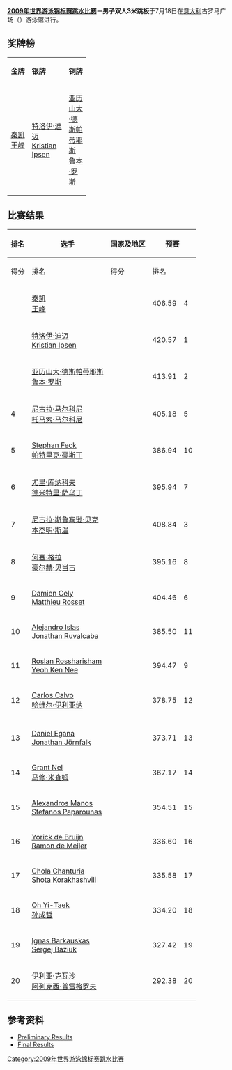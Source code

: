 {{noteTA|G1=Aquatics}}
{{2009年世界游泳锦标赛}}

{{main|2009年世界游泳锦标赛跳水比赛}}

'''[[2009年世界游泳锦标赛跳水比赛|2009年世界游泳锦标赛跳水比赛]]－男子双人3米跳板'''于7月18日在[[意大利|意大利]]古罗马广场（{{link-en|Foro Italico|Foro Italico}}）游泳馆进行。

== 奖牌榜 ==

{| class="wikitable" style="text-align:center" width=60%
|- align="center"
| width=20% bgcolor=gold|'''金牌''' || width=20% bgcolor=silver|'''银牌''' || width=20% bgcolor=CC9966|'''铜牌'''
|-
| [[秦凯|秦凯]]<br />[[王峰|王峰]]<br />{{CHN}}
| [[特洛伊·迪迈|特洛伊·迪迈]]<br />[[Kristian_Ipsen|Kristian Ipsen]]<br />{{USA}}
| [[亚历山大·德斯帕蒂耶斯|亚历山大·德斯帕蒂耶斯]]<br />[[鲁本·罗斯|鲁本·罗斯]]<br />{{CAN}}
|}

== 比赛结果 ==

{| class="wikitable" style="text-align:center;font-family:Arial" width=60%
|-
!rowspan="2"|排名!!rowspan="2"|选手!!rowspan="2"|国家及地区!!colspan="2"|预赛!!colspan="2"|决赛
|-
!得分!!排名!!得分!!排名
|- bgcolor=ccffcc
| {{gold01}} || align=left| [[秦凯|秦凯]]<br />[[王峰|王峰]] || align=left|{{CHN}} || 406.59 || 4 || 467.94 || '''1'''
|- bgcolor=ccffcc
| {{silver02}} || align=left| [[特洛伊·迪迈|特洛伊·迪迈]]<br />[[Kristian_Ipsen|Kristian Ipsen]] || align=left| {{USA}} || 420.57 || 1 || 445.59 || '''2'''
|- bgcolor=ccffcc
| {{bronze03}} || align=left| [[亚历山大·德斯帕蒂耶斯|亚历山大·德斯帕蒂耶斯]]<br />[[鲁本·罗斯|鲁本·罗斯]] || align=left|{{CAN}} || 413.91 || 2 || 428.64 || '''3'''
|- bgcolor=ccffcc
| 4 || align=left| [[尼古拉·马尔科尼|尼古拉·马尔科尼]]<br />[[托马索·马尔科尼|托马索·马尔科尼]] || align=left|{{ITA}} || 405.18 || 5 || 428.55 || '''4'''
|- bgcolor=ccffcc
| 5 || align=left| [[Stephan_Feck|Stephan Feck]]<br />[[帕特里克·豪斯丁|帕特里克·豪斯丁]] || align=left|{{GER}} || 386.94 || 10 || 426.24 || '''5'''
|- bgcolor=ccffcc
| 6 || align=left| [[尤里·库纳科夫|尤里·库纳科夫]]<br />[[德米特里·萨乌丁|德米特里·萨乌丁]] || align=left|{{RUS}} || 395.94 || 7 || 416.22 || '''6'''
|- bgcolor=ccffcc
| 7 || align=left| [[尼古拉·斯鲁宾逊·贝克|尼古拉·斯鲁宾逊·贝克]]<br />[[本杰明·斯温|本杰明·斯温]] || align=left|{{GBR}} || 408.84 || 3 || 413.46 || '''7'''
|- bgcolor=ccffcc
| 8 || align=left| [[何塞·格拉|何塞·格拉]]<br />[[豪尔赫·贝当古|豪尔赫·贝当古]] || align=left|{{CUB}} || 395.16 || 8 || 413.19 || '''8'''
|- bgcolor=ccffcc
| 9 || align=left| [[Damien_Cely|Damien Cely]]<br />[[Matthieu_Rosset|Matthieu Rosset]] || align=left|{{FRA}} || 404.46 || 6 || 396.09 || '''9'''
|- bgcolor=ccffcc
| 10 || align=left| [[Alejandro_Islas|Alejandro Islas]]<br />[[Jonathan_Ruvalcaba|Jonathan Ruvalcaba]] || align=left|{{MEX}} || 385.50 || 11 || 394.65 || '''10'''
|- bgcolor=ccffcc
| 11 || align=left| [[Roslan_Rossharisham|Roslan Rossharisham]]<br />[[Yeoh_Ken_Nee|Yeoh Ken Nee]] || align=left|{{MAS}} || 394.47 || 9 || 388.77 || '''11'''
|- bgcolor=ccffcc
| 12 || align=left| [[Carlos_Calvo_(diver)|Carlos Calvo]]<br />[[哈维尔·伊利亚纳|哈维尔·伊利亚纳]] || align=left|{{ESP}} || 378.75 || 12 || 384.93 || '''12'''
|- bgcolor=#DDDDDD
| colspan=7|
|-
| 13 || align=left| [[Daniel_Egana|Daniel Egana]]<br />[[Jonathan_Jörnfalk|Jonathan Jörnfalk]] || align=left|{{SWE}} || 373.71 || 13 || ||
|-
| 14 || align=left| [[Grant_Nel|Grant Nel]]<br />[[马修·米查姆|马修·米查姆]] || align=left|{{AUS}} || 367.17 || 14 || ||
|-
| 15 || align=left| [[Alexandros_Manos|Alexandros Manos]]<br />[[Stefanos_Paparounas|Stefanos Paparounas]] || align=left|{{GRE}} || 354.51 || 15 || ||
|-
| 16 || align=left| [[Yorick_de_Bruijn|Yorick de Bruijn]]<br />[[Ramon_de_Meijer|Ramon de Meijer]] || align=left|{{NED}} || 336.60 || 16 || ||
|-
| 17 || align=left| [[Chola_Chanturia|Chola Chanturia]]<br />[[Shota_Korakhashvili|Shota Korakhashvili]] || align=left|{{GEO}} || 335.58 || 17 || ||
|-
| 18 || align=left| [[Oh_Yi-Taek|Oh Yi-Taek]]<br />[[孙成哲|孙成哲]] || align=left|{{KOR}} || 334.20 || 18 || ||
|-
| 19 || align=left| [[Ignas_Barkauskas|Ignas Barkauskas]]<br />[[Sergej_Baziuk|Sergej Baziuk]] || align=left|{{LTU}} || 327.42 || 19 || ||
|-
| 20 || align=left| [[伊利亚·克瓦沙|伊利亚·克瓦沙]]<br />[[阿列克西·普雷格罗夫|阿列克西·普雷格罗夫]] || align=left|{{UKR}} || 292.38 || 20 || ||
|}

== 参考资料 ==

<div class="references-small">
* [https://web.archive.org/web/20120318031412/http://www.omegatiming.com/diving/racearchives/2009/Roma2009/F73F_DetResSynchro_3_Prelim_3m_synchro_springboard_men.pdf Preliminary Results]
* [https://web.archive.org/web/20090806170240/http://www.omegatiming.com/diving/racearchives/2009/Roma2009/F73F_DetResSynchro_103_Final_3m_synchro_springboard_men.pdf Final Results]
</div>

[[Category:2009年世界游泳锦标赛跳水比赛|Category:2009年世界游泳锦标赛跳水比赛]]